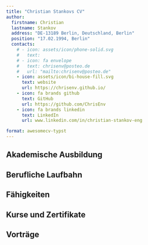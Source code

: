 ```yaml
---
title: "Christian Stankovs CV"
author:
  firstname: Christian
  lastname: Stankov
  address: "DE-13189 Berlin, Deutschland, Berlin"
  position: "17.02.1994, Berlin"
  contacts:
    # - icon: assets/icon/phone-solid.svg
    #   text: 
    # - icon: fa envelope
    #   text: chrisenv@posteo.de
    #   url: "mailto:chrisenv@posteo.de"
    - icon: assets/icon/bi-house-fill.svg
      text: website
      url: https://chrisenv.github.io/
    - icon: fa brands github
      text: GitHub
      url: https://github.com/ChrisEnv
    - icon: fa brands linkedin
      text: LinkedIn
      url: www.linkedin.com/in/christian-stankov-eng

format: awesomecv-typst
---
```


## Akademische Ausbildung

```{=typst}
#resume-entry(
  title: "M.Sc. Technischer Umweltschutz (1,2)",
  location: "TU Berlin",
  date: "2017 - 2022",
  description: "Thesis: Erstellung und Validierung einer Simulation der Niedertemperaturdestillation und Kristallisation zur Aufbereitung von Abwasserkonzentraten",
)
#resume-item[
  Schwerpunkte:
  - Umweltprozesstechnik
  - Abwasserverfahrenstechnik
  - Siedlungswasserwirtschaft
]
#resume-entry(
  title: "B.Sc. Technischer Umweltschutz (2,4)",
  location: "TU Berlin",
  date: "2012 - 2017",
  description: "Thesis: End of Life Betrachtung des Fahrradlebenszyklus",
)
#resume-entry(
  title: "Abitur (1,8)",
  location: "Barnim Gymnasium",
  date: "2005 - 2012",
  description: "Schnellläuferklasse",
)
```

## Berufliche Laufbahn

```{=typst}
#resume-entry(
  title: "Verfahrensingenieur/Digitalisierung ",
  location: "p2m Berlin",
  date: "seit 05/2023",
  description: "Automatisierung von Planungsprozessen:"
)
#resume-item[
  - Einführung git
  - automatisierte Erstellung Planungsunterlagen (Quarto)
]
#resume-item[
  Projektarbeit Verfahrenstechnik:
  - Data Science (Betriebsdaten)
  - Benchmarking
  - Prozessoptimierung
  - verfahrenstechnische Auslegung
]
#resume-entry(
  title: "Geschäftsinhaber",
  location: "clean-house Bernau",
  description: "Übernahme des Familienbetriebes:",
  date: "seit 2020"
)
#resume-item[
  - Sicherung aller 6 Arbeitsplätze in der Corona Pandemie
  - energetische Optimierung des Betriebes
  - administrative Tätigkeiten
]
#resume-entry(
  title: "Freiberufler",
  location: "online",
  date: "2017 - 2023",
  description: "Nachhilfe Mathematik",
)
#resume-entry(
  title: "Werkstudent",
  location: "KWB",
  date: "10/2017 - 10/2018",
  description: "Grobauslegung Abwasseraufbereitung",
)
#resume-entry(
  title: "Praktikum",
  location: "BUND e.V.",
  date: "08/2015 - 10/2015",
  description: "Reduzierung Energieverbrauch von Krankenhäusern"
)
```

## Fähigkeiten

```{=typst}
#resume-entry(
  title: "Sprachen",
  description: "Deutsch (Muttersprache), Englisch (verhandlungssicher), Französisch (Grundlagen)"
)
#resume-entry(
  title: "Programmierung",
  description: "R, R-Shiny, git, Quarto, LaTeX, Typst, SQL (Grundlagen), C (Grundlagen), NetLogo (Grundlagen)"
)
#resume-entry(
  title: "Software",
  description: "RStudio, GitHub, MS Office"
)
#resume-entry(
  title: "Führerschein",
  description: "Klasse B"
)
```

## Kurse und Zertifikate

```{=typst}
#resume-entry(
  title: "TWEED Hybrid Summer School ",
  location: "Amman, Jordanien",
  date: "2022",
  description: "Klasse B"
)
```

## Vorträge

```{=typst}
#resume-entry(
  title: "Aufbereitung von Abwasserkonzentraten",
  location: "Amman, Jordanien",
  date: "2022",
  description: "1st GJU Symposium on Sustainable Development"
)
```